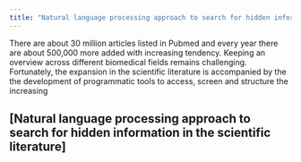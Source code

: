 ```yaml
---
title: "Natural language processing approach to search for hidden information in the scientific literature"
---
```


There are about 30 million articles listed in Pubmed and every year there are about 500,000 more added with increasing tendency. Keeping an overview across different biomedical fields remains challenging. Fortunately, the expansion in the scientific literature is accompanied by the the development of programmatic tools to access, screen and structure the increasing 


## [Natural language processing approach to search for hidden information in the scientific literature]